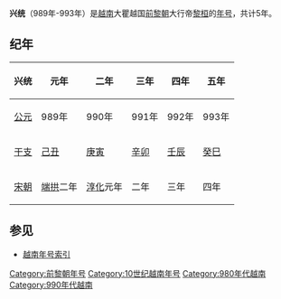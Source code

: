 {{Eranamebox|年号=兴统
|起讫时间= 989年-993年
|政权= [[前黎朝|前黎朝]]
|帝王=[[黎桓|黎桓]]
|历时= 5年
|timeline=
|说明=
}}
'''兴统'''（989年-993年）是[[越南|越南]]大瞿越国[[前黎朝|前黎朝]]大行帝[[黎桓|黎桓]]的[[年号|年号]]，共计5年。

==纪年==

{| class="wikitable"  style="text-align:center"
!兴统||元年||二年||三年||四年||五年
|-
![[公元纪年|公元]]
|989年||990年||991年||992年||993年
|-
![[干支纪年|干支]]
|[[己丑|己丑]]||[[庚寅|庚寅]]||[[辛卯|辛卯]]||[[壬辰|壬辰]]||[[癸巳|癸巳]]
|-
![[宋朝|宋朝]]
|[[端拱|端拱]]二年||[[淳化_(宋太宗)|淳化]]元年||二年||三年||四年
|}

==参见==
*[[越南年号索引|越南年号索引]]

{{年号|[[天福_(黎桓)|天福]]|[[越南年号索引|越南前黎朝年号]]|[[應天_(黎桓)|应天]]}}
{{越南年號}}
[[Category:前黎朝年号|Category:前黎朝年号]]
[[Category:10世纪越南年号|Category:10世纪越南年号]]
[[Category:980年代越南|Category:980年代越南]]
[[Category:990年代越南|Category:990年代越南]]